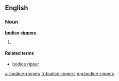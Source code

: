 ==English==

===Noun===
'''[[bodice]]-[[rippers]]'''

# {{plural of|[[bodice-ripper]]}}

====Related terms====
*[[bodice ripper]]

[[ar:bodice-rippers]]
[[fr:bodice-rippers]]
[[mg:bodice-rippers]]